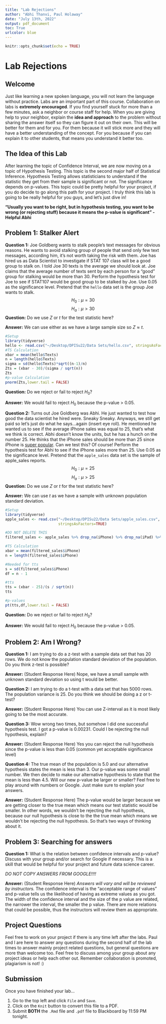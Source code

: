 ```yaml
---
title: "Lab Rejections"
author: "Abhi Thanvi, Paul Holaway"
date: "July 13th, 2022"
output: pdf_document
toc: True
urlcolor: blue
---
```


```r
knitr::opts_chunk$set(echo = TRUE)
```
\newpage

# Lab Rejections

## Welcome

Just like learning a new spoken language, you will not learn the language without practice. Labs are an important part of this course. Collaboration on labs is **extremely encouraged**. If you find yourself stuck for more than a few minutes, ask a neighbor or course staff for help. When you are giving help to your neighbor, explain the **idea and approach** to the problem without sharing the answer itself so they can figure it out on their own. This will be better for them and for you. For them because it will stick more and they will have a better understanding of the concept. For you because if you can explain it to other students, that means you understand it better too.

## The Idea of this Lab

After learning the topic of Confidence Interval, we are now moving on a topic of Hypothesis Testing. This topic is the second major half of Statistical Inference. Hypothesis Testing allows statisticians to understand if the statistic they get from their sample is significant or not. The significance depends on p-values. This topic could be pretty helpful for your project, if you do decide to go along this path for your project. I truly think this lab is going to be really helpful for you guys, and let's just dive in!

  **"Usually you want to be right, but in hypothesis testing, you want to be wrong (or rejecting stuff) because it means the p-value is significant" -  Helpful Abhi**

## Problem 1: Stalker Alert

**Question 1:** Joe Goldberg wants to stalk people's text messages for obvious reasons. He wants to avoid stalking group of people that send only few text messages, according him, it's not worth taking the risk with them. Joe has hired us as Data Scientist to investigate if STAT 107 class will be a good group to stalk on. I told Joe 30 texts is the average we should look at. Joe claims that the average number of texts sent by each person for a "good" group for stalking would be more than 30. Perform the hypothesis test for Joe to see if STAT107 would be good group to be stalked by Joe. Use 0.05 as the significance level. Pretend that the `hello` data set is the group Joe wants to stalk.
$$
H_0:\mu=30
$$
$$
H_a:\mu>30
$$
**Question:** Do we use $Z$ or $t$ for the test statistic here?   

**Answer:** We can use either as we have a large sample size so $Z \approx t$.
```r
#Setup
library(tidyverse)
hello <- read.csv("~/Desktop/DPISu22/Data Sets/hello.csv", stringsAsFactors=TRUE)
#TS Calculation
xbar = mean(hello$Texts)
n = length(hello$Texts)
sigma = sd(hello$Texts)*sqrt((n-1)/n)
Zts = (xbar - 30)/(sigma / sqrt(n))
Zts
#p-value Calculation
pnorm(Zts,lower.tail = FALSE)
```
**Question:** Do we reject or fail to reject $H_0$?   

**Answer:** We would fail to reject $H_0$ because the p-value > 0.05.

**Question 2:** Turns out Joe Goldberg was Abhi. He just wanted to test how good the data scientist he hired were. Sneaky Sneaky. Anyways, we still get paid so let's just do what he says...again (insert eye roll). He mentioned he wanted us to see if the average iPhone sales was equal to 25, that's what we think is correct. Abhi doesn't know the units, but he has a hunch on the number 25. He thinks that the iPhone sales should be more than 25 since iPhone is [super popular](https://www.youtube.com/watch?v=g4otuYRXWho). Can we test this? Of course! Perform the hypothesis test for Abhi to see if the iPhone sales more than 25. Use 0.05 as the significance level. Pretend that the `apple_sales` data set is the sample of apple_sales reports.
$$
H_0:\mu=25
$$
$$
H_a:\mu>25
$$
**Question:** Do we use $Z$ or $t$ for the test statistic here?   

**Answer:** We can use $t$ as we have a sample with unknown population standard deviation. 
```r
#Setup
library(tidyverse)
apple_sales <- read.csv("~/Desktop/DPISu22/Data Sets/apple_sales.csv",
                        stringsAsFactors=TRUE)

#DO NOT DELETE THIS
filtered_sales <- apple_sales %>% drop_na(iPhone) %>% drop_na(iPad) %>% drop_na(iPod) %>% drop_na(Mac)

#TS Calculation
xbar = mean(filtered_sales$iPhone)
n = length(filtered_sales$iPhone)

#Needed for tts
s = sd(filtered_sales$iPhone)
df = n - 1

#tts
tts = (xbar - 25)/(s / sqrt(n))
tts

#p-values
pt(tts,df,lower.tail = FALSE)
```
**Question:** Do we reject or fail to reject $H_0$?   

**Answer:** We would fail to reject $H_0$ because the p-value > 0.05.

## Problem 2: Am I Wrong? 

**Question 1:** I am trying to do a z-test with a sample data set that has 20 rows. We do not know the population standard deviation of the population. Do you think z-test is possible?

**Answer:** (Student Response Here) Nope, we have a small sample with unknown standard deviation so using t would be better.    

**Question 2:** I am trying to do a t-test with a data set that has 5000 rows. The population variance is 25. Do you think we should be doing a z or t-test? 

**Answer:** (Student Response Here) You can use Z-interval as it is most likely going to be the most accurate.

**Question 3:** Wow wrong two times, but somehow I did one successful hypothesis test. I got a p-value is 0.00231. Could I be rejecting the null hypothesis, explain?

**Answer:** (Student Response Here) Yes you can reject the null hypothesis since the p-value is less than 0.05 (common yet acceptable significance level) 

**Question 4:** The true mean of the population is 5.0 and our alternative hypothesis states the mean is less than 3. Our p-value was some small number. We then decide to make our alternative hypothesis to state that the mean is less than 4.5. Will our new p-value be larger or smaller? Feel free to play around with numbers or Google. Just make sure to explain your answers.

**Answer:** (Student Response Here) The p-value would be larger because we are getting closer to the true mean which means our test statistic would be smaller. In other words, we wouldn't be rejecting the null hypothesis, because our null hypothesis is close to the the true mean which means we wouldn't be rejecting the null hypothesis. So that's two ways of thinking about it. 

## Problem 3: Searching for answers

**Question 1:** What is the relation between confidence intervals and p-value? Discuss with your group and/or search for Google if necessary. This is a skill that would be helpful for your project and future data science career. 

*DO NOT COPY ANSWERS FROM GOOGLE!!!!* 

**Answer:** (Student Response Here) *Answers will vary and will be reviewed by instructors.* The confidence interval is the "acceptable range of values" and p-value tells us the likelihood of having as extreme values as you got. The width of the confidence interval and the size of the p value are related, the narrower the interval, the smaller the p value. There are more relations that could be possible, thus the instructors will review them as appropriate. 


## Project Questions

Feel free to work on your project if there is any time left after the labs. Paul and I are here to answer any questions during the second half of the lab times to answer mainly project related questions, but general questions are more than welcome too. Feel free to discuss among your group about any project ideas or help each other out. Remember collaboration is promoted, plagiarism is not! :)

## Submission
Once you have finished your lab...

1. Go to the top left and click `File` and `Save`.
2. Click on the `Knit` button to convert this file to a PDF.
3. Submit **BOTH** the `.Rmd` file and `.pdf` file to Blackboard by 11:59 PM tonight.